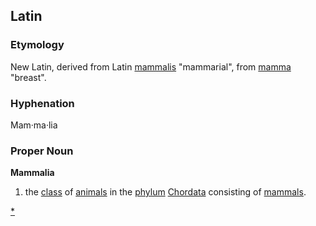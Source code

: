 ==Latin==
[[Category:la:Mammals|*]]

===Etymology===
New Latin, derived from Latin [[mammalis]] "mammarial", from [[mamma]] "breast".

===Hyphenation===
Mam·ma·lia

===Proper Noun===
'''Mammalia'''
#  the [[class]] of [[animal]]s in the [[phylum]] [[Chordata]] consisting of [[mammal]]s.